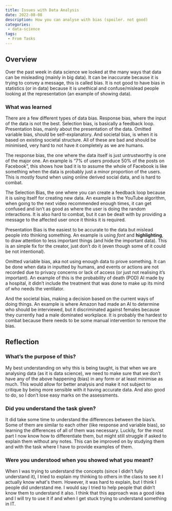 ```yaml
---
title: Issues with Data Analysis
date: 2022-08-08
description: How you can analyse with bias (spoiler. not good)
categories: 
 - data-science
tags:
 - From Tasks
---
```


## Overview

Over the past week in data science we looked at the many ways that data can be misleading (mainly in big data). It can be inaccurate because it is trying to convey a message, this is called bias. It is not good to have bias in statistics (or in data) because it is unethical and confuse/mislead people looking at the representation (an example of showing data).

### What was learned

There are a few different types of data bias. Response bias, where the input of the data is not the best. Selection bias, is basically a feedback loop. Presentation bias, mainly about the presentation of the data. Omitted variable bias, should be self-explanatory. And societal bias, is when it is based on existing societal structure. All of these are bad and should be minimised, very hard to not have it completely as we are humans.

The response bias, the one where the data itself is just untrustworthy is one of the major one. An example is “7% of users produce 50% of the posts on Facebook”, this shows how bad it is to assume the whole of Facebook is like something when the data is probably just a minor proportion of the users. This is mostly found when using online derived social data, and is hard to combat.

The Selection Bias, the one where you can create a feedback loop because it is using itself for creating new data. An example is the YouTube algorithm, when going to the next video recommended enough times, it can get confused and isn’t as good as where the user is doing the random interactions. It is also hard to combat, but it can be dealt with by providing a message to the affected user once it thinks it is required.

Presentation Bias is the easiest to be accurate to the data but mislead people into thinking something. An example is using *font* and **highlighting**, to draw attention to less important things (and hide the important data). This is an simple fix for the creator, just don’t do it (even though some of it could be not intentional).

Omitted variable bias, aka not using enough data to prove something. It can be done when data in inputted by humans, and events or actions are not recorded due to privacy concerns or lack of access (or just not realising it’s important). An example of this is the probability of death (POD) AI made by a hospital, it didn’t include the treatment that was done to make up its mind of who needs the ventilator.

And the societal bias, making a decision based on the current ways of doing things. An example is where Amazon had made an AI to determine who should be interviewed, but it discriminated against females because they currently had a male dominated workplace. It is probably the hardest to combat because there needs to be some manual intervention to remove the bias.

## Reflection

### What’s the purpose of this?

My best understanding on why this is being taught, is that when we are analysing data (as it is data science), we need to make sure that we don’t have any of the above happening (bias) in any form or at least minimise as much. This would allow for better analysis and make it not subject to critique by being more sensible with it having accurate data. And also good to do, so I don’t lose easy marks on the assessments.

### Did you understand the task given?

It did take some time to understand the differences between the bias’s. Some of them are similar to each other (like response and variable bias), so learning the differences of all of them was necessary. Luckily, for the most part I now know how to differentiate them, but might still struggle if asked to explain them without any notes. This can be improved on by studying them and with the task where I have to provide examples of them.

### Were you understood when you showed what you meant?

When I was trying to understand the concepts (since I didn’t fully understand it), I tried to explain my thinking to others in the class to see it I actually know what's them. However, it was hard to explain, but I think I people did understand me. I would say I tried to help people that didn’t know them to understand it also. I think that this approach was a good idea and I will try to use it if and when I get stuck trying to understand something in IT.

